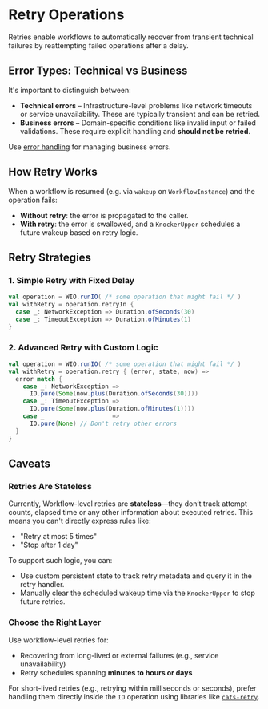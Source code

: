 # Retry Operations

Retries enable workflows to automatically recover from transient technical failures by reattempting failed operations after a delay.

## Error Types: Technical vs Business

It's important to distinguish between:

- **Technical errors** – Infrastructure-level problems like network timeouts or service unavailability. These are typically transient and can be retried.
- **Business errors** – Domain-specific conditions like invalid input or failed validations. These require explicit handling and **should not be retried**.

Use [error handling](/docs/operations/handle-errors) for managing business errors.

## How Retry Works

When a workflow is resumed (e.g. via `wakeup` on `WorkflowInstance`) and the operation fails:

- **Without retry**: the error is propagated to the caller.
- **With retry**: the error is swallowed, and a `KnockerUpper` schedules a future wakeup based on retry logic.

## Retry Strategies

### 1. Simple Retry with Fixed Delay

```scala 3
val operation = WIO.runIO( /* some operation that might fail */ )
val withRetry = operation.retryIn {
  case _: NetworkException => Duration.ofSeconds(30)
  case _: TimeoutException => Duration.ofMinutes(1)
}

```

### 2. Advanced Retry with Custom Logic

```scala 3
val operation = WIO.runIO( /* some operation that might fail */ )
val withRetry = operation.retry { (error, state, now) =>
  error match {
    case _: NetworkException =>
      IO.pure(Some(now.plus(Duration.ofSeconds(30))))
    case _: TimeoutException =>
      IO.pure(Some(now.plus(Duration.ofMinutes(1))))
    case _                   =>
      IO.pure(None) // Don't retry other errors
  }
}

```

## Caveats

### Retries Are Stateless

Currently, Workflow-level retries are **stateless**—they don’t track attempt counts,
elapsed time or any other information about executed retries.
This means you can't directly express rules like:

- "Retry at most 5 times"
- "Stop after 1 day"

To support such logic, you can:
- Use custom persistent state to track retry metadata and query it in the retry handler.
- Manually clear the scheduled wakeup time via the `KnockerUpper` to stop future retries.

### Choose the Right Layer

Use workflow-level retries for:
- Recovering from long-lived or external failures (e.g., service unavailability)
- Retry schedules spanning **minutes to hours or days**

For short-lived retries (e.g., retrying within milliseconds or seconds), prefer handling them directly inside the `IO` operation using libraries like [`cats-retry`](https://github.com/cats-effect/cats-retry).